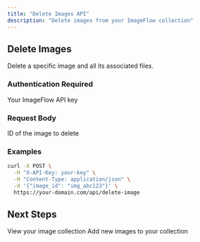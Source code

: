 ```yaml
---
title: "Delete Images API"
description: "Delete images from your ImageFlow collection"
---
```


## Delete Images

<api-endpoint method="POST" endpoint="/api/delete-image">

Delete a specific image and all its associated files.

### Authentication Required
<param-field header="X-API-Key" type="string" required>
  Your ImageFlow API key
</param-field>

### Request Body

<param-field body="image_id" type="string" required>
  ID of the image to delete
</param-field>

### Examples

```bash
curl -X POST \
  -H "X-API-Key: your-key" \
  -H "Content-Type: application/json" \
  -d '{"image_id": "img_abc123"}' \
  https://your-domain.com/api/delete-image
```

</api-endpoint>

## Next Steps

<CardGroup cols={2}>
  <Card title="List Images" icon="images" href="/api-reference/images">
    View your image collection
  </Card>
  
  <Card title="Upload Images" icon="upload" href="/api-reference/upload">
    Add new images to your collection
  </Card>
</CardGroup>